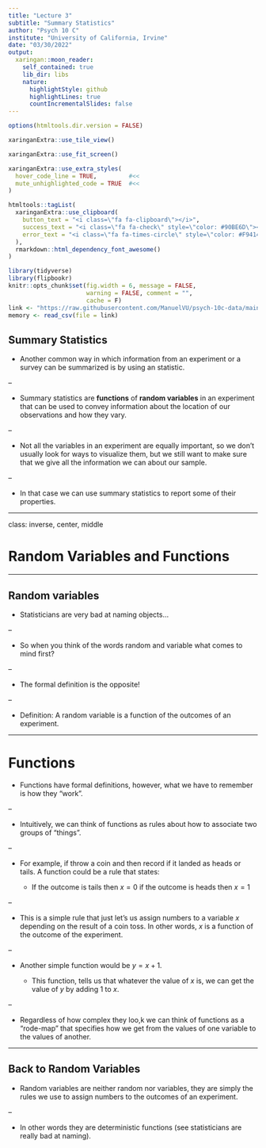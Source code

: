 ```yaml
---
title: "Lecture 3"
subtitle: "Summary Statistics"
author: "Psych 10 C"
institute: "University of California, Irvine"
date: "03/30/2022"
output:
  xaringan::moon_reader:
    self_contained: true
    lib_dir: libs
    nature:
      highlightStyle: github
      highlightLines: true
      countIncrementalSlides: false
---
```


```r
options(htmltools.dir.version = FALSE)
```

```r
xaringanExtra::use_tile_view()

xaringanExtra::use_fit_screen()

xaringanExtra::use_extra_styles(
  hover_code_line = TRUE,         #<<
  mute_unhighlighted_code = TRUE  #<<
)

htmltools::tagList(
  xaringanExtra::use_clipboard(
    button_text = "<i class=\"fa fa-clipboard\"></i>",
    success_text = "<i class=\"fa fa-check\" style=\"color: #90BE6D\"></i>",
    error_text = "<i class=\"fa fa-times-circle\" style=\"color: #F94144\"></i>"
  ),
  rmarkdown::html_dependency_font_awesome()
)
```

```r
library(tidyverse)
library(flipbookr)
knitr::opts_chunk$set(fig.width = 6, message = FALSE, 
                      warning = FALSE, comment = "", 
                      cache = F)
link <- "https://raw.githubusercontent.com/ManuelVU/psych-10c-data/main/example.csv"
memory <- read_csv(file = link)
```

## Summary Statistics

- Another common way in which information from an experiment or a survey can be 
summarized is by using an statistic.

--

- Summary statistics are **functions** of **random variables** in an experiment 
that can be used to convey information about the location of our observations 
and how they vary.

--

- Not all the variables in an experiment are equally important, so we don't 
usually look for ways to visualize them, but we still want to make sure that 
we give all the information we can about our sample.

--

- In that case we can use summary statistics to report some of their properties.

---

class: inverse, center, middle

# Random Variables and Functions

---

## Random variables

- Statisticians are very bad at naming objects...

--

- So when you think of the words random and variable what comes to mind first?

--

- The formal definition is the opposite!

--

- Definition: A random variable is a function of the outcomes of an experiment.

---

# Functions

- Functions have formal definitions, however, what we have to remember is 
how they "work".

--

- Intuitively, we can think of functions as rules about how to associate two 
groups of "things".

--

- For example, if throw a coin and then record if it landed as heads or tails. 
A function could be a rule that states:

  - If the outcome is tails then $x = 0$ if the outcome is heads then $x = 1$

--

- This is a simple rule that just let's us assign numbers to a variable $x$ 
depending on the result of a coin toss. In other words, $x$ is a function of the 
outcome of the experiment.

--

- Another simple function would be $y = x + 1$. 

  - This function, tells us that whatever the value of $x$ is, we can 
  get the value of $y$ by adding $1$ to $x$.

--

- Regardless of how complex they loo,k we can think of functions as a "rode-map"
that specifies how we get from the values of one variable to the values of 
another.

---

## Back to Random Variables

- Random variables are neither random nor variables, they are simply the rules 
we use to assign numbers to the outcomes of an experiment. 

--

- In other words they are deterministic functions (see statisticians are really 
bad at naming).






